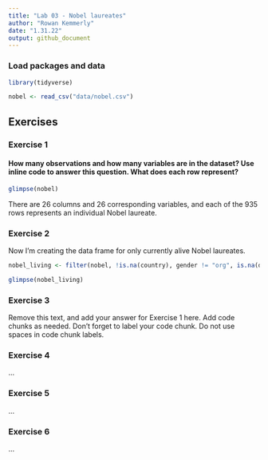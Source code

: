 ```yaml
---
title: "Lab 03 - Nobel laureates"
author: "Rowan Kemmerly"
date: "1.31.22"
output: github_document
---
```


### Load packages and data

```r
library(tidyverse) 
```

```r
nobel <- read_csv("data/nobel.csv")
```

## Exercises

### Exercise 1

#### How many observations and how many variables are in the dataset? Use inline code to answer this question. What does each row represent?

```r
glimpse(nobel)
```

There are 26 columns and 26 corresponding variables, and each of the 935 rows represents an individual Nobel laureate.

### Exercise 2

Now I'm creating the data frame for only currently alive Nobel laureates. 

```r
nobel_living <- filter(nobel, !is.na(country), gender != "org", is.na(died_date))
```

```r
glimpse(nobel_living)
```


### Exercise 3

Remove this text, and add your answer for Exercise 1 here.
Add code chunks as needed.
Don't forget to label your code chunk.
Do not use spaces in code chunk labels.

### Exercise 4

...

### Exercise 5

...

### Exercise 6

...
